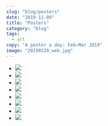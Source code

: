 ```yaml
---
slug: "blog/posters"
date: "2019-11-09"
title: "Posters"
category: "blog"
tags:
  - art
copy: "A poster a day: Feb–Mar 2019"
image: "20190220_web.jpg"
---
```


- ![](20190219-web.jpg)
- ![](20190220_web.jpg)
- ![](20190222-web.jpg)
- ![](20190223-web.jpg)
- ![](20190224-web.jpg)
- ![](20190225-D2-web.jpg)
- ![](20190226-web.jpg)
- ![](20190302-web.jpg)
